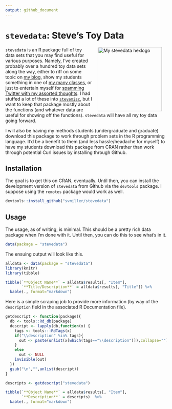 ```yaml
---
output: github_document
---
```


# `stevedata`: Steve's Toy Data

<img src="http://svmiller.com/images/stevedata-hexlogo.png" alt="My stevedata  hexlogo" align="right" width="200" style="padding: 0 15px; float: right;"/>

`stevedata` is an R package full of toy data sets that you may find useful for various purposes. Namely, I've created probably over a hundred toy data sets along the way, either to riff on some topic on [my blog](http://svmiller.com/blog), show my students something in one of [my many classes](http://svmiller.com/teaching), or just to entertain myself for [spamming Twitter with my assorted thoughts](https://twitter.com/stevenvmiller). I had stuffed a lot of these into [`stevemisc`](https://github.com/svmiller/stevemisc), but I want to keep that package mostly about the functions (and whatever data are useful for showing off the functions). `stevedata` will have all my toy data going forward. 

I will also be having my methods students (undergraduate and graduate) download this package to work through problem sets in the R programming language. It'd be a benefit to them (and less hassle/headache for myself) to have my students download this package from CRAN rather than work through potential Curl issues by installing through Github.

## Installation

The goal is to get this on CRAN, eventually. Until then, you can install the development version of `stevedata` from Github via the `devtools` package. I suppose using the `remotes` package would work as well.

```r
devtools::install_github("svmiller/stevedata")
```

## Usage

The usage, as of writing, is minimal. This should be a pretty rich data package when I'm done with it. Until then, you can do this to see what's in it.

```r
data(package = "stevedata")
```

The ensuing output will look like this.

```r
alldata <- data(package = "stevedata")
library(knitr)
library(tibble)

tibble(`**Object Name**` = alldata$results[, "Item"],
       `**Title/Description**` = alldata$results[, "Title"]) %>%
  kable(., format="markdown")
```

Here is a simple scraping job to provide more information (by way of the `description` field in the associated R Documentation file).

```r
getdescript <- function(package){
  db <- tools::Rd_db(package)
  descript <- lapply(db,function(x) {
    tags <- tools:::RdTags(x)
    if("\\description" %in% tags){
      out <- paste(unlist(x[which(tags=="\\description")]),collapse="")
    }
    else
      out <- NULL
    invisible(out)
  })
  gsub("\n","",unlist(descript))
}

descripts <- getdescript("stevedata")

tibble(`**Object Name**` = alldata$results[, "Item"],
       `**Description**` = descripts)  %>%
  kable(., format="markdown")

```
